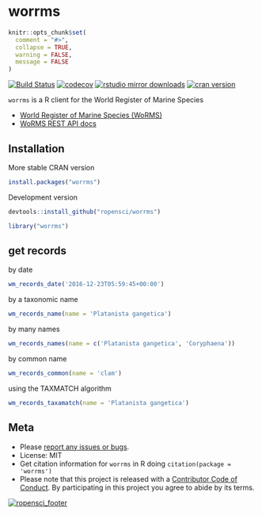 worrms
======

```r
knitr::opts_chunk$set(
  comment = "#>",
  collapse = TRUE,
  warning = FALSE,
  message = FALSE
)
```

<!-- README.md is generated from README.Rmd. Please edit that file -->

[![Build Status](https://travis-ci.org/ropensci/worrms.svg?branch=master)](https://travis-ci.org/ropensci/worrms)
[![codecov](https://codecov.io/gh/ropensci/worrms/branch/master/graph/badge.svg)](https://codecov.io/gh/ropensci/worrms)
[![rstudio mirror downloads](http://cranlogs.r-pkg.org/badges/worrms)](https://github.com/metacran/cranlogs.app)
[![cran version](http://www.r-pkg.org/badges/version/worrms)](https://cran.r-project.org/package=worrms)

`worrms` is a R client for the World Register of Marine Species

* [World Register of Marine Species (WoRMS)](http://www.marinespecies.org/)
* [WoRMS REST API docs](http://www.marinespecies.org/rest/)

## Installation

More stable CRAN version

```r
install.packages("worrms")
```

Development version

```r
devtools::install_github("ropensci/worrms")
```

```r
library("worrms")
```

## get records

by date

```r
wm_records_date('2016-12-23T05:59:45+00:00')
```

by a taxonomic name

```r
wm_records_name(name = 'Platanista gangetica')
```

by many names

```r
wm_records_names(name = c('Platanista gangetica', 'Coryphaena'))
```

by common name

```r
wm_records_common(name = 'clam')
```

using the TAXMATCH algorithm

```r
wm_records_taxamatch(name = 'Platanista gangetica')
```


## Meta

* Please [report any issues or bugs](https://github.com/ropensci/worrms/issues).
* License: MIT
* Get citation information for `worrms` in R doing `citation(package = 'worrms')`
* Please note that this project is released with a [Contributor Code of Conduct](CONDUCT.md).
By participating in this project you agree to abide by its terms.

[![ropensci_footer](https://ropensci.org/public_images/github_footer.png)](https://ropensci.org)
